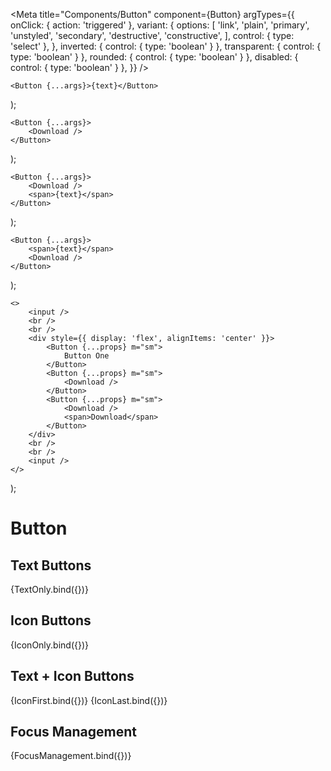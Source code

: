 

<Meta
	title="Components/Button"
	component={Button}
	argTypes={{
		onClick: { action: 'triggered' },
		variant: {
			options: [
				'link',
				'plain',
				'primary',
				'unstyled',
				'secondary',
				'destructive',
				'constructive',
			],
			control: { type: 'select' },
		},
		inverted: { control: { type: 'boolean' } },
		transparent: { control: { type: 'boolean' } },
		rounded: { control: { type: 'boolean' } },
		disabled: { control: { type: 'boolean' } },
	}}
/>

	<Button {...args}>{text}</Button>
);

	<Button {...args}>
		<Download />
	</Button>
);

	<Button {...args}>
		<Download />
		<span>{text}</span>
	</Button>
);

	<Button {...args}>
		<span>{text}</span>
		<Download />
	</Button>
);

	<>
		<input />
		<br />
		<br />
		<div style={{ display: 'flex', alignItems: 'center' }}>
			<Button {...props} m="sm">
				Button One
			</Button>
			<Button {...props} m="sm">
				<Download />
			</Button>
			<Button {...props} m="sm">
				<Download />
				<span>Download</span>
			</Button>
		</div>
		<br />
		<br />
		<input />
	</>
);

# Button

## Text Buttons

<Canvas>
	<Story
		name="Text Only"
		argTypes={{ text: { control: 'text', defaultValue: 'Text' } }}
	>
		{TextOnly.bind({})}
	</Story>
</Canvas>

## Icon Buttons

<Canvas>
	<Story name="Icon Only">{IconOnly.bind({})}</Story>
</Canvas>

## Text + Icon Buttons

<Canvas>
	<Story
		name="Icon First"
		argTypes={{ text: { control: 'text', defaultValue: 'Text' } }}
	>
		{IconFirst.bind({})}
	</Story>
	<Story
		name="Icon Last"
		argTypes={{ text: { control: 'text', defaultValue: 'Text' } }}
	>
		{IconLast.bind({})}
	</Story>
</Canvas>

## Focus Management

<Canvas>
	<Story name="Focus Management">{FocusManagement.bind({})}</Story>
</Canvas>
